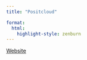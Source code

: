 ```yaml
---
title: "Positcloud"

format:
  html:
    highlight-style: zenburn
---
```



[Website](https://posit.cloud)


# 





